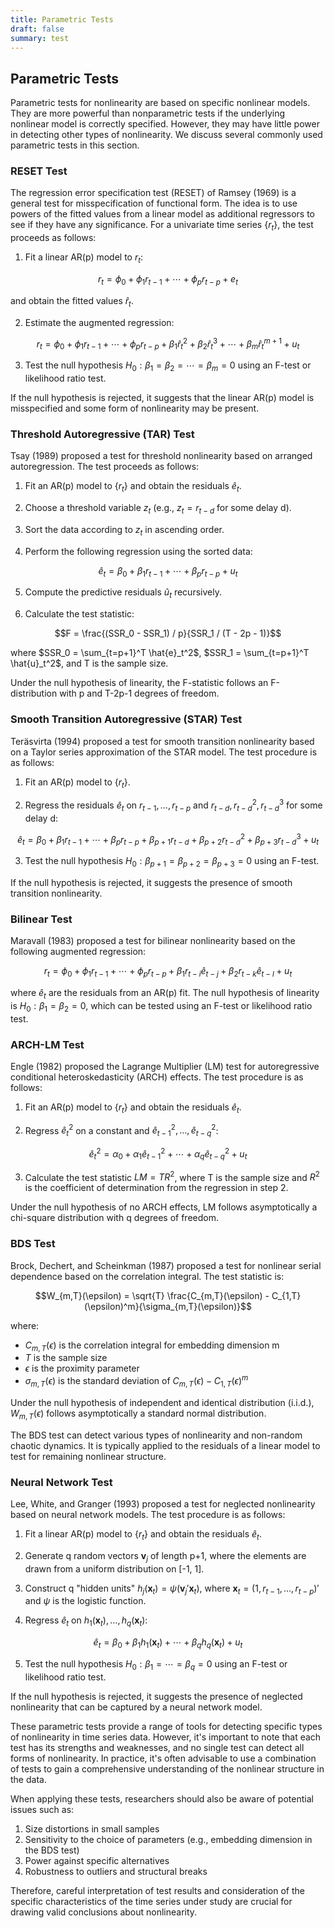 ```yaml
---
title: Parametric Tests
draft: false
summary: test
---
```



<TOCInline toc={props.toc} asDisclosure />

## Parametric Tests

Parametric tests for nonlinearity are based on specific nonlinear models. They are more powerful than nonparametric tests if the underlying nonlinear model is correctly specified. However, they may have little power in detecting other types of nonlinearity. We discuss several commonly used parametric tests in this section.

### RESET Test

The regression error specification test (RESET) of Ramsey (1969) is a general test for misspecification of functional form. The idea is to use powers of the fitted values from a linear model as additional regressors to see if they have any significance. For a univariate time series $\{r_t\}$, the test proceeds as follows:

1. Fit a linear AR(p) model to $r_t$:

$$r_t = \phi_0 + \phi_1 r_{t-1} + \cdots + \phi_p r_{t-p} + e_t$$

and obtain the fitted values $\hat{r}_t$.

2. Estimate the augmented regression:

$$r_t = \phi_0 + \phi_1 r_{t-1} + \cdots + \phi_p r_{t-p} + \beta_1 \hat{r}_t^2 + \beta_2 \hat{r}_t^3 + \cdots + \beta_m \hat{r}_t^{m+1} + u_t$$

3. Test the null hypothesis $H_0: \beta_1 = \beta_2 = \cdots = \beta_m = 0$ using an F-test or likelihood ratio test.

If the null hypothesis is rejected, it suggests that the linear AR(p) model is misspecified and some form of nonlinearity may be present.

### Threshold Autoregressive (TAR) Test

Tsay (1989) proposed a test for threshold nonlinearity based on arranged autoregression. The test proceeds as follows:

1. Fit an AR(p) model to $\{r_t\}$ and obtain the residuals $\hat{e}_t$.

2. Choose a threshold variable $z_t$ (e.g., $z_t = r_{t-d}$ for some delay d).

3. Sort the data according to $z_t$ in ascending order.

4. Perform the following regression using the sorted data:

$$\hat{e}_t = \beta_0 + \beta_1 r_{t-1} + \cdots + \beta_p r_{t-p} + u_t$$

5. Compute the predictive residuals $\hat{u}_t$ recursively.

6. Calculate the test statistic:

$$F = \frac{(SSR_0 - SSR_1) / p}{SSR_1 / (T - 2p - 1)}$$

where $SSR_0 = \sum_{t=p+1}^T \hat{e}_t^2$, $SSR_1 = \sum_{t=p+1}^T \hat{u}_t^2$, and T is the sample size.

Under the null hypothesis of linearity, the F-statistic follows an F-distribution with p and T-2p-1 degrees of freedom.

### Smooth Transition Autoregressive (STAR) Test

Teräsvirta (1994) proposed a test for smooth transition nonlinearity based on a Taylor series approximation of the STAR model. The test procedure is as follows:

1. Fit an AR(p) model to $\{r_t\}$.

2. Regress the residuals $\hat{e}_t$ on $r_{t-1}, \ldots, r_{t-p}$ and $r_{t-d}, r_{t-d}^2, r_{t-d}^3$ for some delay d:

$$\hat{e}_t = \beta_0 + \beta_1 r_{t-1} + \cdots + \beta_p r_{t-p} + \beta_{p+1} r_{t-d} + \beta_{p+2} r_{t-d}^2 + \beta_{p+3} r_{t-d}^3 + u_t$$

3. Test the null hypothesis $H_0: \beta_{p+1} = \beta_{p+2} = \beta_{p+3} = 0$ using an F-test.

If the null hypothesis is rejected, it suggests the presence of smooth transition nonlinearity.

### Bilinear Test

Maravall (1983) proposed a test for bilinear nonlinearity based on the following augmented regression:

$$r_t = \phi_0 + \phi_1 r_{t-1} + \cdots + \phi_p r_{t-p} + \beta_1 r_{t-i} \hat{e}_{t-j} + \beta_2 r_{t-k} \hat{e}_{t-l} + u_t$$

where $\hat{e}_t$ are the residuals from an AR(p) fit. The null hypothesis of linearity is $H_0: \beta_1 = \beta_2 = 0$, which can be tested using an F-test or likelihood ratio test.

### ARCH-LM Test

Engle (1982) proposed the Lagrange Multiplier (LM) test for autoregressive conditional heteroskedasticity (ARCH) effects. The test procedure is as follows:

1. Fit an AR(p) model to $\{r_t\}$ and obtain the residuals $\hat{e}_t$.

2. Regress $\hat{e}_t^2$ on a constant and $\hat{e}_{t-1}^2, \ldots, \hat{e}_{t-q}^2$:

$$\hat{e}_t^2 = \alpha_0 + \alpha_1 \hat{e}_{t-1}^2 + \cdots + \alpha_q \hat{e}_{t-q}^2 + u_t$$

3. Calculate the test statistic $LM = TR^2$, where T is the sample size and $R^2$ is the coefficient of determination from the regression in step 2.

Under the null hypothesis of no ARCH effects, LM follows asymptotically a chi-square distribution with q degrees of freedom.

### BDS Test

Brock, Dechert, and Scheinkman (1987) proposed a test for nonlinear serial dependence based on the correlation integral. The test statistic is:

$$W_{m,T}(\epsilon) = \sqrt{T} \frac{C_{m,T}(\epsilon) - C_{1,T}(\epsilon)^m}{\sigma_{m,T}(\epsilon)}$$

where:

- $C_{m,T}(\epsilon)$ is the correlation integral for embedding dimension m
- $T$ is the sample size
- $\epsilon$ is the proximity parameter
- $\sigma_{m,T}(\epsilon)$ is the standard deviation of $C_{m,T}(\epsilon) - C_{1,T}(\epsilon)^m$

Under the null hypothesis of independent and identical distribution (i.i.d.), $W_{m,T}(\epsilon)$ follows asymptotically a standard normal distribution.

The BDS test can detect various types of nonlinearity and non-random chaotic dynamics. It is typically applied to the residuals of a linear model to test for remaining nonlinear structure.

### Neural Network Test

Lee, White, and Granger (1993) proposed a test for neglected nonlinearity based on neural network models. The test procedure is as follows:

1. Fit a linear AR(p) model to $\{r_t\}$ and obtain the residuals $\hat{e}_t$.

2. Generate q random vectors $\mathbf{v}_j$ of length p+1, where the elements are drawn from a uniform distribution on [-1, 1].

3. Construct q "hidden units" $h_j(\mathbf{x}_t) = \psi(\mathbf{v}_j' \mathbf{x}_t)$, where $\mathbf{x}_t = (1, r_{t-1}, \ldots, r_{t-p})'$ and $\psi$ is the logistic function.

4. Regress $\hat{e}_t$ on $h_1(\mathbf{x}_t), \ldots, h_q(\mathbf{x}_t)$:

$$\hat{e}_t = \beta_0 + \beta_1 h_1(\mathbf{x}_t) + \cdots + \beta_q h_q(\mathbf{x}_t) + u_t$$

5. Test the null hypothesis $H_0: \beta_1 = \cdots = \beta_q = 0$ using an F-test or likelihood ratio test.

If the null hypothesis is rejected, it suggests the presence of neglected nonlinearity that can be captured by a neural network model.

These parametric tests provide a range of tools for detecting specific types of nonlinearity in time series data. However, it's important to note that each test has its strengths and weaknesses, and no single test can detect all forms of nonlinearity. In practice, it's often advisable to use a combination of tests to gain a comprehensive understanding of the nonlinear structure in the data.

When applying these tests, researchers should also be aware of potential issues such as:

1. Size distortions in small samples
2. Sensitivity to the choice of parameters (e.g., embedding dimension in the BDS test)
3. Power against specific alternatives
4. Robustness to outliers and structural breaks

Therefore, careful interpretation of test results and consideration of the specific characteristics of the time series under study are crucial for drawing valid conclusions about nonlinearity.
